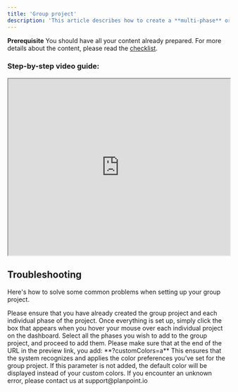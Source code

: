 ```yaml
---
title: 'Group project'
description: 'This article describes how to create a **multi-phase** or **multi-building** project, otherwise called a Group project.'
---
```


<Note>**Prerequisite** You should have all your content already prepared. For more details about the content, please read the [checklist](/checklist).</Note>

### Step-by-step video guide:

<iframe src="https://streamable.com/e/7svp76" width="100%" height="400px"> </iframe>

## Troubleshooting

Here's how to solve some common problems when setting up your group project.

<AccordionGroup>
  <Accordion title="I'm unable to combine the different phases of the project into a group project">
    Please ensure that you have already created the group project and each individual phase of the project. Once everything is set up, simply click the box that appears when you hover your mouse over each individual project on the dashboard. Select all the phases you wish to add to the group project, and proceed to add them.
  </Accordion>
  <Accordion title="Why aren't the chosen colors for my group project showing up?">
    Please make sure that at the end of the URL in the preview link, you add: **?customColors=a** 
    This ensures that the system recognizes and applies the color preferences you’ve set for the group project. If this parameter is not added, the default color will be displayed instead of your custom colors.
  </Accordion>
  <Accordion title="Getting an unknown error">
    If you encounter an unknown error, please contact us at support@planpoint.io
  </Accordion>
</AccordionGroup>
